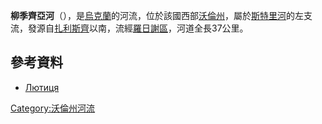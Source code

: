 '''柳季齊亞河'''（{{lang-uk|Лютиця}}），是[[烏克蘭|烏克蘭]]的河流，位於該國西部[[沃倫州|沃倫州]]，屬於[[斯特里河|斯特里河]]的左支流，發源自[[扎利斯齊_(羅日謝區)|扎利斯齊]]以南，流經[[羅日謝區|羅日謝區]]，河道全長37公里。

==參考資料==
* [https://web.archive.org/web/20160305052649/http://www.volyn.com.ua/printver.php?rub=32&article=0&arch=208 Лютиця]

{{DEFAULTSORT:Лютиця}}
[[Category:沃倫州河流|Category:沃倫州河流]]


{{Ukraine-river-stub}}